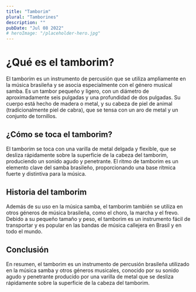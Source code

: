 ```yaml
---
title: "Tamborim"
plural: "Tamborines"
description: ""
pubDate: "Jul 08 2022"
# heroImage: "/placeholder-hero.jpg"
---
```


# ¿Qué es el tamborim?

El tamborim es un instrumento de percusión que se utiliza ampliamente en la música brasileña y se asocia especialmente con el género musical samba. Es un tambor pequeño y ligero, con un diámetro de aproximadamente seis pulgadas y una profundidad de dos pulgadas. Su cuerpo está hecho de madera o metal, y su cabeza de piel de animal (tradicionalmente piel de cabra), que se tensa con un aro de metal y un conjunto de tornillos.

## ¿Cómo se toca el tamborim?

El tamborim se toca con una varilla de metal delgada y flexible, que se desliza rápidamente sobre la superficie de la cabeza del tamborim, produciendo un sonido agudo y penetrante. El ritmo de tamborim es un elemento clave del samba brasileño, proporcionando una base rítmica fuerte y distintiva para la música.

## Historia del tamborim

Además de su uso en la música samba, el tamborim también se utiliza en otros géneros de música brasileña, como el choro, la marcha y el frevo. Debido a su pequeño tamaño y peso, el tamborim es un instrumento fácil de transportar y es popular en las bandas de música callejera en Brasil y en todo el mundo.

## Conclusión

En resumen, el tamborim es un instrumento de percusión brasileña utilizado en la música samba y otros géneros musicales, conocido por su sonido agudo y penetrante producido por una varilla de metal que se desliza rápidamente sobre la superficie de la cabeza del tamborim.